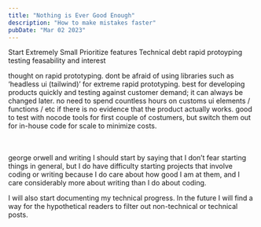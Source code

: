 ```yaml
---
title: "Nothing is Ever Good Enough"
description: "How to make mistakes faster"
pubDate: "Mar 02 2023"
---
```



Start Extremely Small
Prioritize features
Technical debt
rapid protoyping 
testing feasability and interest

thought 
on rapid prototyping. dont be afraid of using libraries such as ‘headless ui (tailwind)’ for extreme rapid prototyping. best for developing products quickly and testing against customer demand; it can always be changed later. no need to spend countless hours on customs ui elements / functions / etc if there is no evidence that the product actually works. good to test with nocode tools for first couple of costumers, but switch them out for in-house code for scale to minimize costs.




<br/>

<br/>
george orwell and writing
I should start by saying that I don’t fear starting things in general, but I do have difficulty starting projects that involve coding or writing because I do care about how good I am at them, and I care considerably more about writing than I do about coding. 

I will also start documenting my technical progress. In the future I will find a way for the hypothetical readers to filter out non-technical or technical posts. 